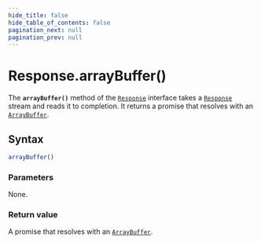 ```yaml
---
hide_title: false
hide_table_of_contents: false
pagination_next: null
pagination_prev: null
---
```

# Response.arrayBuffer()

The **`arrayBuffer()`** method of the [`Response`](../../../globals/Response/Response.md) interface
takes a [`Response`](../../../globals/Response/Response.md) stream and reads it to completion. It returns a promise
that resolves with an [`ArrayBuffer`](../../../globals/ArrayBuffer/ArrayBuffer.md).

## Syntax

```js
arrayBuffer()
```

### Parameters

None.

### Return value

A promise that resolves with an [`ArrayBuffer`](../../../globals/ArrayBuffer/ArrayBuffer.md).

